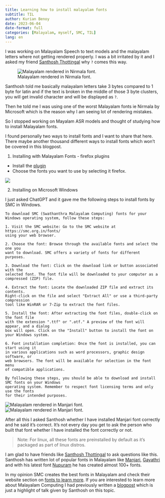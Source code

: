 ```yaml
---
title: Learning how to install malayalam fonts
subtitle: TIL
author: Kurian Benoy
date: 2023-06-04
date-format: full
categories: [Malayalam, myself, SMC, TIL]
lang: en
---
```


I was working on Malayalam Speech to text models and the malayalam letters where not getting rendered
properly. I was a bit irritated by it and I asked my friend [Santhosh Thottingal](https://thottingal.in/) why `?` comes this way.

![Malayalam rendered in Nirmala font.](malayalam_font2.jpg)

Santhosh told me basically malayalam letters take 3 bytes compared to 1 byte for latin and if the text is broken in the middle of those 3 byte clusters, you will get invalid character and will be displayed as `?`.

Then he told me I was using one of the worst Malayalam fonts ie Nirmala by Microsoft which is the reason why I am seeing lot of rendering mistakes.

So I stopped working on Mayalam ASR models and thought of studying how to install Malayalam fonts.

I found personally two ways to install fonts and I want to share that here. There maybe another thousand different ways to install fonts which won't be covered in this blogpost.

1. Installing with Malayalam Fonts - firefox plugins

- Install the [plugin](https://addons.mozilla.org/en-US/firefox/addon/malayalam-fonts/)
- Choose the fonts you want to use by selecting it firefox.

![](firefox_plugin.png)

2. Installing on Microsoft Windows

I just asked ChatGPT and it gave me the following steps to install fonts by SMC in Windows.

```
To download SMC (Swathanthra Malayalam Computing) fonts for your Windows operating system, follow these steps:

1. Visit the SMC website: Go to the SMC website at https://smc.org.in/fonts/
using your web browser.

2. Choose the font: Browse through the available fonts and select the one you
want to download. SMC offers a variety of fonts for different purposes.

3. Download the font: Click on the download link or button associated with the
selected font. The font file will be downloaded to your computer as a
compressed (ZIP) file.

4. Extract the font: Locate the downloaded ZIP file and extract its contents.
Right-click on the file and select "Extract All" or use a third-party compression
tool like WinRAR or 7-Zip to extract the font files.

5. Install the font: After extracting the font files, double-click on the font file
with the extension ".ttf" or ".otf." A preview of the font will appear, and a dialog
box will open. Click on the "Install" button to install the font on your Windows system.

6. Font installation completion: Once the font is installed, you can start using it
in various applications such as word processors, graphic design software, or
web browsers. The font will be available for selection in the font menu
of compatible applications.

By following these steps, you should be able to download and install SMC fonts on your Windows
operating system. Remember to respect font licensing terms and only use the fonts
for their intended purposes.
```

![Malayalam rendered in Manjari font.](malayalam_font3.jpg)
![Malayalam rendered in Manjari font.](malayalam_font1.jpg)

After all this I asked Santhosh whether I have installed Manjari font correctly and he said it's 
correct. It's not every day you get to ask the person who built that font whether I have installed 
the font correctly or not.

> Note: For linux, all these fonts are preinstalled by default as it's packaged as part of linux distros.

I am glad to have friends like [Santhosh Thottingal](https://thottingal.in/) to
ask questions like this. Santhosh has written lot of popular fonts in Malayalam like [Manjari](https://smc.org.in/fonts/manjari),
[Gayathri](https://smc.org.in/fonts/gayathri) and with his latest font [Nupuram](https://smc.org.in/fonts/nupuram) he has created almost 100+ fonts.

In my opinion SMC creates the best fonts in Malayalam and check their website section on [fonts to learn more](https://smc.org.in/fonts). If you are interested to learn more
about Malayalam Computing I had previously written a [blogpost](../../2019/2019-07-30-Malayalam_computing.md) which is just a highlight of talk given by Santhosh on this topic.

